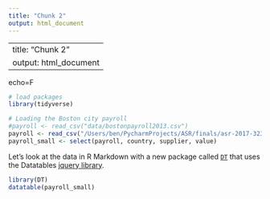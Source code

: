 ```yaml
---
title: "Chunk 2"
output: html_document
---
```

---
title: "Chunk 2"
output: html_document
---
echo=F
```r
# load packages
library(tidyverse)

# Loading the Boston city payroll
#payroll <- read_csv("data/bostonpayroll2013.csv")
payroll <- read_csv("/Users/ben/PycharmProjects/ASR/finals/asr-2017-32356.csv")
payroll_small <- select(payroll, country, supplier, value)
```

Let's look at the data in R Markdown with a new package called [`DT`](https://rstudio.github.io/DT/) that uses the Datatables [jquery library](https://datatables.net/).

```r
library(DT)
datatable(payroll_small)
```